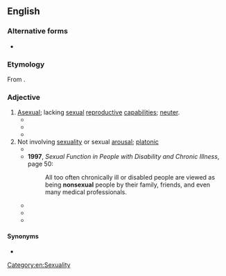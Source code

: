 {{also|non-sexual}}
==English==

===Alternative forms===
* {{l|en|non-sexual}}

===Etymology===
From {{prefix|en|non|sexual}}.

===Adjective===
{{en-adj|-}}

# [[asexual|Asexual]]; lacking [[sexual]] [[reproductive]] [[capability|capabilities]]; [[neuter]].
#* {{quote-book|en|year=1923 |title=Practical Bacteriology, Blood Work and Animal Parasitology|author=|page=Edward Rhodes Stitt  |ISBN=|passage=In coccidiosis we have a sexual cycle (sporogony) alternating with a '''nonsexual''' one (schizogony).}}
#* {{quote-book|en|year=1923 |title=The Ohio Journal of Science - Volumes 23-25 |author=|page=148 |ISBN=|passage=These primitive, '''nonsexual''' plants constitute the subkingdom Protophyta.}}
#* {{quote-book|en|year=1967 |title=U.S. Forest Service Research Note PSW-N|author=|page= |ISBN=|passage=It is probably indigenous in both Europe and North America. Spore forms.--The fungus has a '''nonsexual''' form (Dothistroma pini Hulbary) as well as a sexual form (Scirrhia pint Funk and Parker).}}
# Not involving [[sexuality]] or sexual [[arousal]]; [[platonic]]
#* {{quote-book|en|year=1995 |title=A Study of Male-female Intimate Nonsexual Friendships in the Workplace|author=Paul J. Strop |page=115 |ISBN=|passage=The CIs were considered experts in the investigated topic insofar as it was expected that they could provide relevant and appropriate information about the construction and the significance of intimate, '''nonsexual''' female-male relationships.}}
#* '''1997''', ''Sexual Function in People with Disability and Chronic Illness'', page 50:
#*: All too often chronically ill or disabled people are viewed as being '''nonsexual''' people by their family, friends, and even many medical professionals.
#* {{quote-book|en|year=1999  |title=The Heart's Wisdom: A Practical Guide to Growing Through Love|author=Joyce Vissell, Barry Vissell |page= |ISBN=|passage=Both men and women often feel guilty about their need for '''nonsexual''' touch, as if there were something wrong with them for not being instantly sexually available to their partner. }}
#* {{quote-book|en|year=2003  |title=Unmasking Sexual Con Games: Helping Teens Avoid Emotional Grooming and Dating Violence |author=Kathleen M. McGee, Laura J. Buddenberg |page=118 |ISBN=|passage=When we kiss someone, whether it is a sexual or '''nonsexual''' kiss, we often touch his or her face, head, or hair.}}
#* {{quote-book|en|year=2009  |title=Addressing Rape Reform in Law and Practice |author=Susan Caringella |page=37 |ISBN=|passage=Still further, the percentage of cases plea bargained did not significantly differ between sexual and '''nonsexual''' assault offenses in the model state site (Caringella-MacDonald 1985).}}

====Synonyms====
* {{l|en|unsexual}}

[[Category:en:Sexuality]]
